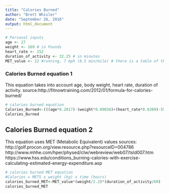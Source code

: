 ```yaml
---
title: "Calories Burned"
author: "Brett Whisler"
date: "September 26, 2016"
output: html_document
---
```


```r
# Personal inputs
age <- 27
weight <- 169 # in Pounds
heart_rate <- 152
duration_of_activity <- 32.25 # in minutes
MET_value <- 12 #running, 7 mph (8.5 min/mile) # there is a table of these values we can leverage
```

### Calories Burned equation 1

This equation takes into account age, body weight, heart rate, duration of activity.
source:http://fitnowtraining.com/2012/01/formula-for-calories-burned/

```r
# calories burned equation
Calories_Burned<-(((age*0.2017)-(weight*0.09036)+(heart_rate*0.6309)-55.0969)*duration_of_activity)/4.184
Calories_Burned
```

## Calories Burned equation 2

This equation uses MET (Metabolic Equivalent) values 
sources: http://golf.procon.org/view.resource.php?resourceID=004786
http://www.mhhe.com/hper/physed/clw/webreview/web07/tsld007.htm
https://www.hss.edu/conditions_burning-calories-with-exercise-calculating-estimated-energy-expenditure.asp

```r
# calories burned MET equation
#Calories = METS x weight (kg) x time (hours) 
calories_burned_MET<-MET_value*(weight/2.2)*(duration_of_activity/60)
calories_burned_MET
```